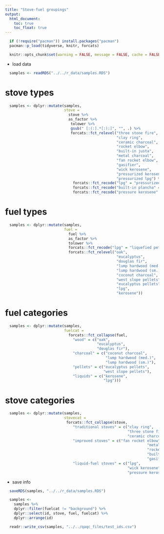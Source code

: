 ```yaml
---
title: "Stove-fuel groupings"
output:
  html_document:
    toc: true
    toc_float: true
---
```


```r
  if (!require("pacman")) install.packages("pacman")
  pacman::p_load(tidyverse, knitr, forcats)
```

```r
  knitr::opts_chunk$set(warning = FALSE, message = FALSE, cache = FALSE)
```

* load data

```r
  samples <- readRDS("../../r_data/samples.RDS")
```

# stove types

```r
  samples <- dplyr::mutate(samples,
                           stove =
                             stove %>%
                             as_factor %>%
                              tolower %>%
                              gsub(" [:(:].*[:):]", "", .) %>%
                              forcats::fct_relevel("three stone fire",
                                                   "clay ring",
                                                   "ceramic charcoal",
                                                   "rocket elbow",
                                                   "built-in justa",
                                                   "metal charcoal",
                                                   "fan rocket elbow",
                                                   "gasifier",
                                                   "wick kerosene",
                                                   "pressurized kerosene",
                                                   "pressurized lpg") %>%
                               forcats::fct_recode("lpg" = "pressurized lpg") %>%
                               forcats::fct_recode("built-in plancha" = "built-in justa") %>%
                               forcats::fct_recode("pressure kerosene" = "pressurized kerosene"))
```

# fuel types

```r
  samples <- dplyr::mutate(samples,
                           fuel = 
                             fuel %>%
                             as_factor %>%
                             tolower %>%
                             forcats::fct_recode("lpg" = "liquefied petroleum gas") %>%
                             forcats::fct_relevel("oak",
                                                   "eucalyptus",
                                                   "douglas fir",
                                                   "lump hardwood (med.)",
                                                   "lump hardwood (sm.)",
                                                   "coconut charcoal",
                                                   "west slope pellets",
                                                   "eucalyptus pellets",
                                                   "lpg",
                                                   "kerosene"))
```

# fuel categories

```r
  samples <- dplyr::mutate(samples,
                           fuelcat =
                             forcats::fct_collapse(fuel,
                               "wood" = c("oak",
                                          "eucalyptus",
                                          "douglas fir"),
                               "charcoal" = c("coconut charcoal",
                                              "lump hardwood (med.)", 
                                              "lump hardwood (sm.)"),
                               "pellets" = c("eucalyptus pellets",
                                             "west slope pellets"),
                               "liquids" = c("kerosene",
                                             "lpg")))
```

# stove categories

```r
  samples <- dplyr::mutate(samples,
                           stovecat =
                            forcats::fct_collapse(stove,
                               "traditional stoves" = c("clay ring",
                                                        "three stone fire",
                                                        "ceramic charcoal"),
                               "improved stoves" = c("fan rocket elbow",
                                                                 "metal charcoal",
                                                                 "rocket elbow",
                                                                 "built-in plancha",
                                                                 "gasifier"),
                               "liquid-fuel stoves" = c("lpg",
                                                        "wick kerosene",
                                                        "pressure kerosene")))
```

* save info

```r
  saveRDS(samples, "../../r_data/samples.RDS")
```

```r
  samples <-
    samples %>%
    dplyr::filter(fuelcat != "background") %>%
    dplyr::select(id, stove, fuel, fuelcat) %>%
    dplyr::arrange(id)

  readr::write_csv(samples, "../../qaqc_files/test_ids.csv")
```

